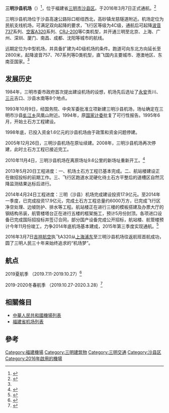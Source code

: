 {{Refimprove|time=2019-06-21T14:47:29+00:00}}
{{Infobox Airport 
|name = 三明沙县机场 
|nativename = Sanming Shaxian Airport
|image = 
|IATA = SQJ
|ICAO = ZSSM
|type = 民用
|owner-oper =
|owner =
|opened = 2016年3月7日
|closed =  
|city-served = [[三明|三明]] 
|location = {{CHN}}[[福建省|福建省]][[三明市|三明市]][[沙县区|沙县区]][[高砂镇|高砂镇]]
|distance_to_city = 
|elevation-m =    
|coordinates={{coord|26|25|41|N|117|50|42|E|type:airport}}
|runway1_heading = 06/24
|runway1_feet =  8530
|runway1_meter =  2600
|runway1_surface =  
|stat_year =  
|stat_passenger =  
|stat_cargo =   
}}
'''三明沙县机场'''（{{airport codes|SQJ|ZSSM}}）<ref>{{Cite web|title=Handy Shaxian airport information from Skyscanner.|url=https://www.skyscanner.com/airports/sqj/shaxian-airport.html?utm_medium=social&utm_campaign=addthis&utm_source=facebook_us|accessdate=2020-04-21|work=www.skyscanner.com|language=en-US|archive-date=2020-11-03|archive-url=https://web.archive.org/web/20201103075135/https://www.skyscanner.com/airports/sqj/shaxian-airport.html?utm_medium=social&utm_campaign=addthis&utm_source=facebook_us}}</ref>，位于福建省[[三明市|三明市]][[沙县区|沙县区]]。于2016年3月7日正式通航。<ref name=":0">{{Cite web|title=福建三明机场有限公司|url=http://www.smsxairport.com/about.aspx?|accessdate=2020-04-21|work=www.smsxairport.com|archive-date=2018-08-24|archive-url=https://web.archive.org/web/20180824143021/http://smsxairport.com/about.aspx|dead-url=no}}</ref>

三明沙县机场位于沙县高速公路际口枢纽西北，高砂镇龙慈隧道附近。机场定位为民航支线机场，可满足双向起降的要求，飞行区等级为4C级，通航后可起降[[波音737|波音737]]系列、[[空客A320|空客A320]]系列、[[CRJ-200|CRJ-200]]等C类机型，并开通三明至北京、上海、广州、深圳、厦门、南昌、成都、沈阳等城市的航线。

远期定位为中型机场，并具备扩建为4D级机场的条件。跑道可向东北方向延长至2800米，起降波音757、767系列等D类机型，直飞国内主要城市、港澳地区、东南亚国家。<ref name=":0" />

==发展历史==
1984年，三明市委市政府首次提出建设机场的设想，机场先后选址了[[永安市|永安]]贡川、[[三元|三元]]吉口、沙县水南等8个地点。

1993年10月9日，经国务院、中央军委批准立项新建三明沙县机场，场址确定在三明市沙县[[虬江乡|虬江乡]]凤凰山附近。1994年，原[[国家计委|国家计委]]批复了可行性报告。1995年6月，开始土石方工程建设。

1998年底，已投入资金1.6亿元的沙县机场由于政策和资金问题停建。

2005年12月26日，三明沙县机场在原址续建。2008年，三明沙县机场再次停建，此时土石方工程已接近完工。

2010年11月4日，三明沙县机场在离原场址9.6公里的新场址重新开工。<ref>{{Cite web|title=福建三明机场有限公司|url=http://www.smsxairport.com/about.aspx?IntroCateId=110&ProductsCateID=110&newscateid=110&CateId=110|accessdate=2020-04-21|work=www.smsxairport.com|archive-date=2020-11-03|archive-url=https://web.archive.org/web/20201103052304/http://www.smsxairport.com/about.aspx?IntroCateId=110&ProductsCateID=110&newscateid=110&CateId=110}}</ref>

2013年5月20日工程进度：一、机场土石方工程已基本完成。二、航站楼建设正在做招投标的前期工作。三、飞行区跑道水泥硬化待土石方平整后的道槽区自然沉降监测结果达标后进行。

2014年4月24日工程进度：三明（沙县）机场完成建设投资17.9亿元。至2014年一季度，已完成投资17.9亿元，完成土石方工程总量约6000万方，已完成飞行区净空处理、边坡防护、排水等工程。航站楼正在进行三楼的模板搭建及办票大厅的钢结构吊装，航管楼塔台正在进行五楼的框架施工，预计5月份封顶。各项进口设备已完成国际招投标并签订合同，部分国产设备完成公开招标，航站楼、航管楼预计今年11月份竣工，力争2014年底机场基本建成，2015年第三季度实现通航。<ref>{{cite web|url=http://www.sm.gov.cn/zwgk/zwxx/xzwxx/201404/t20140424_254462.htm|title=三明（沙县）机场完成建设投资17.9亿元|publisher=三明市人民政府|accessdate=2014-04-24|deadurl=yes|archiveurl=https://web.archive.org/web/20140426203206/http://www.sm.gov.cn/zwgk/zwxx/xzwxx/201404/t20140424_254462.htm|archivedate=2014-04-26}}</ref>

2016年3月7日[[吉祥航空|吉祥航空]]执飞A320从[[上海浦东|上海浦东]]至三明沙县机场往返航班首航成功，圆了三明人民三十年来始终追求的“机场梦”。

==航点==
2019夏航季 （2019.7.11-2019.10.27）<ref>{{Cite web|title=最新！三明沙县机场夏航季航班时刻表出炉！这些公交有变化！_网易订阅|url=http://dy.163.com/v2/article/detail/EJLUKG4R0514CSIF.html|accessdate=2020-04-21|work=dy.163.com}}</ref>
{{Airport-dest-list
| {{flagicon|PRC}} [[海南航空|海南航空]]（HU）| [[广州白云国际机场|广州]]、[[唐山三女河机场|唐山]]
| {{flagicon|PRC}} [[华夏航空|华夏航空]]（G5）| [[重庆江北国际机场|重庆]]
| {{flagicon|PRC}} [[吉祥航空|吉祥航空]]（HO）| [[上海浦东国际机场|上海/浦东]]、[[深圳宝安国际机场|深圳]]
| {{flagicon|PRC}} [[中国联合航空|中国联合航空]]（KN）| [[北京大兴国际机场|北京/大兴]]、[[佛山沙堤机场|佛山]]
}}

2019-2020冬春航季 （2019.10.27-2020.3.28）<ref>{{Cite web|title=三明沙县机场2019年冬春航季航班信息表 今日又增两条航线-闽南网|url=http://www.mnw.cn/news/sm/2213996.html|accessdate=2020-04-21|work=www.mnw.cn|archive-date=2019-11-23|archive-url=https://web.archive.org/web/20191123182417/http://www.mnw.cn/news/sm/2213996.html|dead-url=no}}</ref>
{{Airport-dest-list
| {{flagicon|PRC}} [[海南航空|海南航空]]（HU）| [[广州白云国际机场|广州]]、[[青岛流亭国际机场|青岛]]、[[郑州新郑国际机场|郑州]]
| {{flagicon|PRC}} [[华夏航空|华夏航空]]（G5）| [[重庆江北国际机场|重庆]]
| {{flagicon|PRC}} [[吉祥航空|吉祥航空]]（HO）| [[上海浦东国际机场|上海/浦东]]、[[深圳宝安国际机场|深圳]]
| {{flagicon|PRC}} [[四川航空|四川航空]]（3U）| [[成都双流国际机场|成都]]、[[宁波栎社国际机场|宁波]]
| {{flagicon|PRC}} [[中国联合航空|中国联合航空]]（KN）| [[北京大兴国际机场|北京/大兴]]
}}

== 相關條目 ==

* [[中华人民共和国机场列表|中華人民共和國機場列表]]
* [[福建省机场列表|福建省机场列表]]

== 參考 ==
{{reflist}}

{{福建机场}}
{{中华人民共和国机场}}

[[Category:福建機場|Category:福建機場]]
[[Category:三明建筑物|Category:三明建筑物]]
[[Category:三明交通|Category:三明交通]]
[[Category:沙县区|Category:沙县区]]
[[Category:2016年啟用的機場|Category:2016年啟用的機場]]